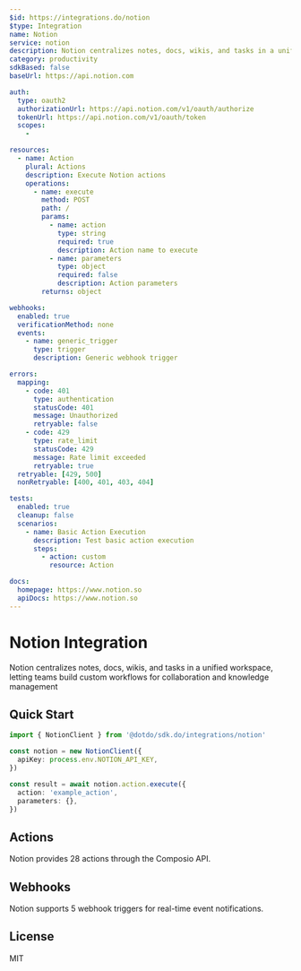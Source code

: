 ```yaml
---
$id: https://integrations.do/notion
$type: Integration
name: Notion
service: notion
description: Notion centralizes notes, docs, wikis, and tasks in a unified workspace, letting teams build custom workflows for collaboration and knowledge management
category: productivity
sdkBased: false
baseUrl: https://api.notion.com

auth:
  type: oauth2
  authorizationUrl: https://api.notion.com/v1/oauth/authorize
  tokenUrl: https://api.notion.com/v1/oauth/token
  scopes:
    -

resources:
  - name: Action
    plural: Actions
    description: Execute Notion actions
    operations:
      - name: execute
        method: POST
        path: /
        params:
          - name: action
            type: string
            required: true
            description: Action name to execute
          - name: parameters
            type: object
            required: false
            description: Action parameters
        returns: object

webhooks:
  enabled: true
  verificationMethod: none
  events:
    - name: generic_trigger
      type: trigger
      description: Generic webhook trigger

errors:
  mapping:
    - code: 401
      type: authentication
      statusCode: 401
      message: Unauthorized
      retryable: false
    - code: 429
      type: rate_limit
      statusCode: 429
      message: Rate limit exceeded
      retryable: true
  retryable: [429, 500]
  nonRetryable: [400, 401, 403, 404]

tests:
  enabled: true
  cleanup: false
  scenarios:
    - name: Basic Action Execution
      description: Test basic action execution
      steps:
        - action: custom
          resource: Action

docs:
  homepage: https://www.notion.so
  apiDocs: https://www.notion.so
---
```


# Notion Integration

Notion centralizes notes, docs, wikis, and tasks in a unified workspace, letting teams build custom workflows for collaboration and knowledge management

## Quick Start

```typescript
import { NotionClient } from '@dotdo/sdk.do/integrations/notion'

const notion = new NotionClient({
  apiKey: process.env.NOTION_API_KEY,
})

const result = await notion.action.execute({
  action: 'example_action',
  parameters: {},
})
```

## Actions

Notion provides 28 actions through the Composio API.

## Webhooks

Notion supports 5 webhook triggers for real-time event notifications.

## License

MIT

